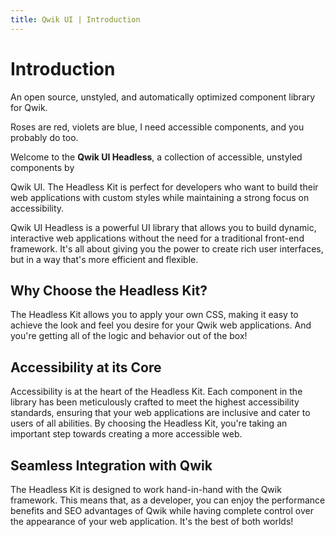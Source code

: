 ```yaml
---
title: Qwik UI | Introduction
---
```



# Introduction

<p class="text-slate-600 dark:text-slate-500 font-semibold text-lg mt-[-8px]">An open source, unstyled, and automatically optimized component library for Qwik.</p>

Roses are red, violets are blue, I need accessible components, and you probably do too.

Welcome to the **Qwik UI Headless**, a collection of accessible, unstyled components by

Qwik UI. The Headless Kit is perfect for developers who want to build their web
applications with custom styles while maintaining a strong focus on accessibility.

Qwik UI Headless is a powerful UI library that allows you to build dynamic, interactive web applications without the need for a traditional front-end framework. It's all about giving you the power to create rich user interfaces, but in a way that's more efficient and flexible.

## Why Choose the Headless Kit?

The Headless Kit allows you to apply your own CSS, making it easy to achieve the
look and feel you desire for your Qwik web applications. And you're getting all of
the logic and behavior out of the box!

## Accessibility at its Core

Accessibility is at the heart of the Headless Kit. Each component in the library
has been meticulously crafted to meet the highest accessibility standards,
ensuring that your web applications are inclusive and cater to users of all
abilities. By choosing the Headless Kit, you're taking an important step towards
creating a more accessible web.

## Seamless Integration with Qwik

The Headless Kit is designed to work hand-in-hand with the Qwik framework. This
means that, as a developer, you can enjoy the performance benefits and SEO
advantages of Qwik while having complete control over the appearance of your web
application. It's the best of both worlds!

<HeadlessArt />
